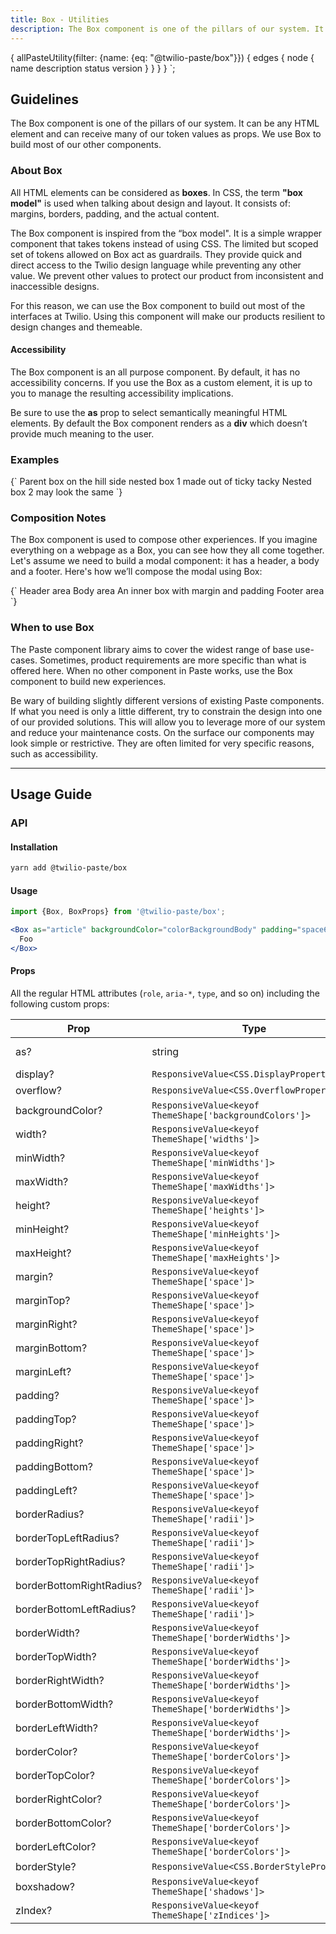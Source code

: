 ```yaml
---
title: Box - Utilities
description: The Box component is one of the pillars of our system. It can be any HTML element and can receive many of our token values as props. We use Box to build most of our other components.
---
```



  {
    allPasteUtility(filter: {name: {eq: "@twilio-paste/box"}}) {
      edges {
        node {
          name
          description
          status
          version
        }
      }
    }
  }
`;

<ComponentHeader
  name="Box"
  categoryRoute={SidebarCategoryRoutes.UTILITIES}
  githubUrl="https://github.com/twilio-labs/paste/tree/master/packages/paste-core/utilities/box"
  storybookUrl="http://localhost:57128/?path=/story/utilities-box--default"
  data={props.data.allPasteUtility.edges}
/>

<content>

## Guidelines

The Box component is one of the pillars of our system. It can be any HTML element
and can receive many of our token values as props. We use Box to build most of
our other components.

### About Box

All HTML elements can be considered as **boxes**. In CSS, the term **"box model"** is used when
talking about design and layout. It consists of: margins, borders, padding, and the actual content.

The Box component is inspired from the “box model". It is a simple wrapper component
that takes tokens instead of using CSS. The limited but scoped set of tokens allowed
on Box act as guardrails. They provide quick and direct access to the Twilio design
language while preventing any other value. We prevent other values to protect our
product from inconsistent and inaccessible designs.

For this reason, we can use the Box component to build out most of the interfaces at
Twilio. Using this component will make our products resilient to design changes and
themeable.

#### Accessibility

The Box component is an all purpose component. By default, it has no accessibility
concerns. If you use the Box as a custom element, it is up to you to manage the
resulting accessibility implications.

<Callout>
  <CalloutText>
    Be sure to use the <strong>as</strong> prop to select semantically meaningful HTML elements. By default the Box
    component renders as a <strong>div</strong> which doesn’t provide much meaning to the user.
  </CalloutText>
</Callout>

### Examples

<LivePreview scope={{Box}} language="jsx">
  {`<Box
  as="article"
  backgroundColor="colorBackgroundBody"
  padding="space60"
>
Parent box on the hill side
  <Box
    backgroundColor="colorBackgroundSuccessLightest"
    display="inline-block"
    padding="space40"
  >
    nested box 1 made out of ticky tacky
  </Box>
  <Box
    backgroundColor="colorBackgroundPrimaryLight"
    display="inline-block"
    padding="space40"
  >
    Nested box 2 may look the same
  </Box>
</Box>`}
</LivePreview>

### Composition Notes

The Box component is used to compose other experiences. If you imagine everything on
a webpage as a Box, you can see how they all come together. Let's assume we need to
build a modal component: it has a header, a body and a footer. Here's how we’ll
compose the modal using Box:

<LivePreview scope={{Box}} language="jsx">
  {`<Box 
  overflow="hidden" 
  borderRadius="borderRadius20" 
  borderStyle="solid" 
  borderWidth="borderWidth10" 
  borderColor="colorBorderPrimaryLight"
  >
  <Box backgroundColor="colorBackgroundPrimaryLight" padding="space40">
    Header area
  </Box>
  <Box backgroundColor="colorBackgroundPrimaryLightest" padding="space40">
    Body area
    <Box 
      width="sizes10" 
      marginTop="space30" 
      marginBottom="space30" 
      padding="space30"
    >
      An inner box with margin and padding
    </Box>
  </Box>
  <Box backgroundColor="colorBackgroundPrimaryLight" padding="space40">
    Footer area
  </Box>
</Box>`}
</LivePreview>



### When to use Box

The Paste component library aims to cover the widest range of base use-cases.
Sometimes, product requirements are more specific than what is offered here.
When no other component in Paste works, use the Box component to build
new experiences.

Be wary of building slightly different versions of existing Paste components.
If what you need is only a little different, try to constrain the design into
one of our provided solutions. This will allow you to leverage more of our
system and reduce your maintenance costs. On the surface our components may
look simple or restrictive. They are often limited for very specific reasons,
such as accessibility.

<DoDont>
  <Do title="Do" body="Use Box to build new components and experiences." preview={false} />
  <Dont
    title="Don't"
    body="Use Box to build slightly different versions of existing Paste components."
    preview={false}
  />
</DoDont>

<DoDont>
  <Do title="Do" body="Use Box to layout your page or to apply padding to your components." preview={false} />
  <Dont
    title="Don't"
    body="Use inline CSS, the CSS Cascade, or classNames to add styles that Box can provide."
    preview={false}
  />
</DoDont>

<DoDont>
  <Do title="Do" body="Use Box with an 'as' prop to style custom HTML elements with tokens." preview={false} />
  <Dont title="Don't" body="Use HTML elements for functionality covered by the Box component." preview={false} />
</DoDont>


</content>

---

<content>

## Usage Guide

### API

#### Installation

```bash
yarn add @twilio-paste/box
```

#### Usage

```jsx
import {Box, BoxProps} from '@twilio-paste/box';

<Box as="article" backgroundColor="colorBackgroundBody" padding="space60">
  Foo
</Box>
```

#### Props

All the regular HTML attributes (`role`, `aria-*`, `type`, and so on) including the following custom props:

| Prop                     | Type                                                    | Description       | Default |
| ------------------------ | ------------------------------------------------------- | ----------------- | ------- |
| as?                      | string                                                  | A custom HTML tag | 'div'   |
| display?                 | `ResponsiveValue<CSS.DisplayProperty>`                  |                   |         |
| overflow?                | `ResponsiveValue<CSS.OverflowProperty>`                 |                   |         |
| backgroundColor?         | `ResponsiveValue<keyof ThemeShape['backgroundColors']>` |                   |         |
| width?                   | `ResponsiveValue<keyof ThemeShape['widths']>`           |                   |         |
| minWidth?                | `ResponsiveValue<keyof ThemeShape['minWidths']>`        |                   |         |
| maxWidth?                | `ResponsiveValue<keyof ThemeShape['maxWidths']>`        |                   |         |
| height?                  | `ResponsiveValue<keyof ThemeShape['heights']>`          |                   |         |
| minHeight?               | `ResponsiveValue<keyof ThemeShape['minHeights']>`       |                   |         |
| maxHeight?               | `ResponsiveValue<keyof ThemeShape['maxHeights']>`       |                   |         |
| margin?                  | `ResponsiveValue<keyof ThemeShape['space']>`            |                   |         |
| marginTop?               | `ResponsiveValue<keyof ThemeShape['space']>`            |                   |         |
| marginRight?             | `ResponsiveValue<keyof ThemeShape['space']>`            |                   |         |
| marginBottom?            | `ResponsiveValue<keyof ThemeShape['space']>`            |                   |         |
| marginLeft?              | `ResponsiveValue<keyof ThemeShape['space']>`            |                   |         |
| padding?                 | `ResponsiveValue<keyof ThemeShape['space']>`            |                   |         |
| paddingTop?              | `ResponsiveValue<keyof ThemeShape['space']>`            |                   |         |
| paddingRight?            | `ResponsiveValue<keyof ThemeShape['space']>`            |                   |         |
| paddingBottom?           | `ResponsiveValue<keyof ThemeShape['space']>`            |                   |         |
| paddingLeft?             | `ResponsiveValue<keyof ThemeShape['space']>`            |                   |         |
| borderRadius?            | `ResponsiveValue<keyof ThemeShape['radii']>`            |                   |         |
| borderTopLeftRadius?     | `ResponsiveValue<keyof ThemeShape['radii']>`            |                   |         |
| borderTopRightRadius?    | `ResponsiveValue<keyof ThemeShape['radii']>`            |                   |         |
| borderBottomRightRadius? | `ResponsiveValue<keyof ThemeShape['radii']>`            |                   |         |
| borderBottomLeftRadius?  | `ResponsiveValue<keyof ThemeShape['radii']>`            |                   |         |
| borderWidth?             | `ResponsiveValue<keyof ThemeShape['borderWidths']>`     |                   |         |
| borderTopWidth?          | `ResponsiveValue<keyof ThemeShape['borderWidths']>`     |                   |         |
| borderRightWidth?        | `ResponsiveValue<keyof ThemeShape['borderWidths']>`     |                   |         |
| borderBottomWidth?       | `ResponsiveValue<keyof ThemeShape['borderWidths']>`     |                   |         |
| borderLeftWidth?         | `ResponsiveValue<keyof ThemeShape['borderWidths']>`     |                   |         |
| borderColor?             | `ResponsiveValue<keyof ThemeShape['borderColors']>`     |                   |         |
| borderTopColor?          | `ResponsiveValue<keyof ThemeShape['borderColors']>`     |                   |         |
| borderRightColor?        | `ResponsiveValue<keyof ThemeShape['borderColors']>`     |                   |         |
| borderBottomColor?       | `ResponsiveValue<keyof ThemeShape['borderColors']>`     |                   |         |
| borderLeftColor?         | `ResponsiveValue<keyof ThemeShape['borderColors']>`     |                   |         |
| borderStyle?             | `ResponsiveValue<CSS.BorderStyleProperty>`              |                   |         |
| boxshadow?               | `ResponsiveValue<keyof ThemeShape['shadows']>`          |                   |         |
| zIndex?                  | `ResponsiveValue<keyof ThemeShape['zIndices']>`         |                   |         |

<Box marginTop="space90">
  <Changelog />
</Box>

</content>
